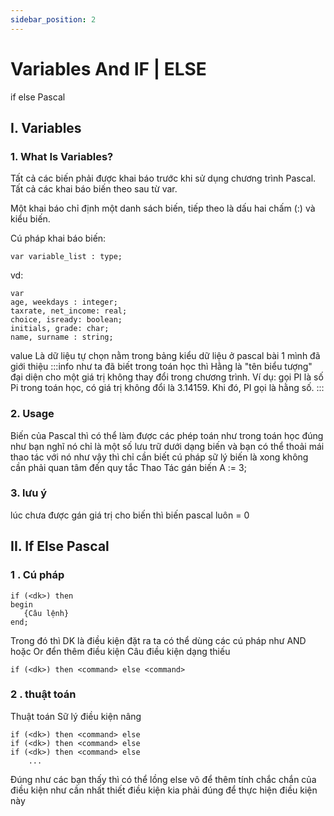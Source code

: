 ```yaml
---
sidebar_position: 2
---
```


# Variables And IF | ELSE
if else Pascal

## I. Variables
### 1. What Is Variables?
Tất cả các biến phải được khai báo trước khi sử dụng chương trình Pascal. Tất cả các khai báo biến theo sau từ var. 

Một khai báo chỉ định một danh sách biến, tiếp theo là dấu hai chấm (:) và kiểu biến. 

Cú pháp khai báo biến:
```
var variable_list : type;
```
vd:
```
var
age, weekdays : integer;
taxrate, net_income: real;
choice, isready: boolean;
initials, grade: char;
name, surname : string;
```
value Là dữ liệu tự chọn nằm trong bảng kiểu dữ liệu ở pascal bài 1 mình đã giới thiệu
:::info
như ta đã biết trong toán học thì
Hằng là "tên biểu tượng" đại diện cho một giá trị không thay đổi trong chương trình. Ví dụ: gọi PI là số Pi trong toán học, có giá trị không đổi là 3.14159. Khi đó, PI gọi là hằng số.
:::
### 2. Usage
Biến của Pascal thì có thể làm được các phép toán như trong toán học đúng như bạn nghĩ nó chỉ là một số lưu trữ dưới dạng biến và bạn có thể thoải mái thao tác với nó như vậy thì chỉ cần biết cú pháp sữ lý biến là xong không cần phải quan tâm đến quy tắc
Thao Tác gán biến
A := 3;
### 3. lưu ý
lúc chưa được gán giá trị cho biến thì biến pascal luôn = 0
## II. If Else Pascal
### 1 . Cú pháp
```
if (<dk>) then 
begin
   {Câu lệnh}
end;
```
Trong đó thì DK là điều kiện đặt ra ta có thể dùng các cú pháp như AND hoặc Or đển thêm điều kiện Câu điều kiện dạng thiếu
```
if (<dk>) then <command> else <command>
```
### 2 . thuật toán
Thuật toán Sữ lý điều kiện nâng 
```
if (<dk>) then <command> else
if (<dk>) then <command> else
if (<dk>) then <command> else
	...
```
Đúng như các bạn thấy thì có thể lồng else vô để thêm tính chắc chắn của điều kiện như cần nhất thiết điều kiện kia phải đúng để thực hiện điều kiện này 